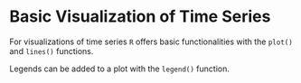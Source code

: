 # Basic Visualization of Time Series

For visualizations of time series `R` offers basic functionalities
with the `plot()` and `lines()` functions.

Legends can be added to a plot with the `legend()` function.